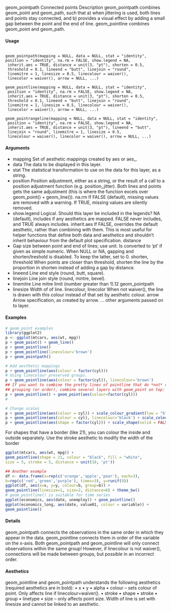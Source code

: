
geom_pointpath
Connected points
Description
geom_pointpath combines geom_point and geom_path, such that a) when jittering is used, both
lines and points stay connected, and b) provides a visual effect by adding a small gap between the
point and the end of line. geom_pointline combines geom_point and geom_path.

#### Usage
<pre><code>
geom_pointpath(mapping = NULL, data = NULL, stat = "identity",
position = "identity", na.rm = FALSE, show.legend = NA,
 inherit.aes = TRUE, distance = unit(3, "pt"), shorten = 0.5,
 threshold = 0.1, lineend = "butt", linejoin = "round",
 linemitre = 1, linesize = 0.5, linecolour = waiver(),
 linecolor = waiver(), arrow = NULL, ...)

geom_pointline(mapping = NULL, data = NULL, stat = "identity",
 position = "identity", na.rm = FALSE, show.legend = NA,
 inherit.aes = TRUE, distance = unit(3, "pt"), shorten = 0.5,
 threshold = 0.1, lineend = "butt", linejoin = "round",
 linemitre = 1, linesize = 0.5, linecolour = waiver(),
 linecolor = waiver(), arrow = NULL, ...)

geom_pointrangeline(mapping = NULL, data = NULL, stat = "identity",
 position = "identity", na.rm = FALSE, show.legend = NA,
 inherit.aes = TRUE, distance = unit(3, "pt"), lineend = "butt",
 linejoin = "round", linemitre = 1, linesize = 0.5,
 linecolour = waiver(), linecolor = waiver(), arrow = NULL, ...)
</code></pre>

#### Arguments

* mapping Set of aesthetic mappings created by aes or aes_.
* data The data to be displayed in this layer.
* stat The statistical transformation to use on the data for this layer, as a string.
* position Position adjustment, either as a string, or the result of a call to a position adjustment function (e.g. position_jitter). Both lines and points gets the same adjustment (this is where the function excels over geom_point() + geom_line()).
na.rm If FALSE (default), missing values are removed with a warning. If TRUE, missing values are silently removed.
* show.legend Logical. Should this layer be included in the legends? NA (default), includes if
any aesthetics are mapped. FALSE never includes, and TRUE always includes.
inherit.aes If FALSE, overrides the default aesthetic, rather than combining with them. This
is most useful for helper functions that define both data and aesthetics and
shouldn’t inherit behaviour from the default plot specification.
distance
* Gap size between point and end of lines; use unit. Is converted to ’pt’ if given as
simple numeric. When NULL or NA, gapping and shorten/treshold is disabled.
To keep the latter, set to 0.
shorten, threshold
When points are closer than threshold, shorten the line by the proportion in
shorten instead of adding a gap by distance.
* lineend Line end style (round, butt, square).
* linejoin Line join style (round, mintre, bevel).
* linemitre Line mitre limit (number greater than 1).12
geom_pointpath
* linesize
Width of of line.
linecolour, linecolor
When not waiver(), the line is drawn with this colour instead of that set by
aesthetic colour.
arrow Arrow specification, as created by arrow.
... other arguments passed on to layer.

#### Examples

```r
# geom_point examples
library(ggplot2)
p <- ggplot(mtcars, aes(wt, mpg))
p + geom_point() + geom_line()
p + geom_pointline()
p + geom_pointline(linecolour='brown')
p + geom_pointpath()

```


```r
# Add aesthetic mappings
p + geom_pointline(aes(colour = factor(cyl)))
# Using linecolour preserved groups.
p + geom_pointline(aes(colour = factor(cyl)), linecolour='brown')
## If you want to combine the pretty lines of pointline that do *not* respect
## grouping (or order), combine several layers with geom_point on top:
p + geom_pointline() + geom_point(aes(colour=factor(cyl)))
#
```
```r
# Change scales
p + geom_pointline(aes(colour = cyl)) + scale_colour_gradient(low = "blue")
p + geom_pointline(aes(colour = cyl), linecolour='black') + scale_colour_gradient(low = "blue")
p + geom_pointline(aes(shape = factor(cyl))) + scale_shape(solid = FALSE)
```

 For shapes that have a border (like 21), you can colour the inside and
 outside separately. Use the stroke aesthetic to modify the width of the
 border
 
```r

ggplot(mtcars, aes(wt, mpg)) +
geom_pointline(shape = 21, colour = "black", fill = "white",
size = 5, stroke = 5, distance = unit(10, 'pt'))
```
```r
## Another example
df <- data.frame(x=rep(c('orange','apple','pear'), each=3),
b=rep(c('red','green','purple'), times=3), y=runif(9))
ggplot(df, aes(x=x, y=y, colour=b, group=b)) +
geom_pointline(linesize=1, size=2, distance=6) + theme_bw()
# geom_pointline() is suitable for time series
ggplot(economics, aes(date, unemploy)) + geom_pointline()
ggplot(economics_long, aes(date, value01, colour = variable)) +
geom_pointline()
````

#### Details
geom_pointpath connects the observations in the same order in which they appear in the data.
geom_pointline connects them in order of the variable on the x-axis.
Both geom_pointpath and geom_pointline will only connect observations within the same group!
However, if linecolour is not waiver(), connections will be made between groups, but possible
in an incorrect order.

#### Aesthetics

geom_pointline and geom_pointpath understands the following aesthetics (required aesthetics
are in bold):
• x
• y
• alpha
• colour – sets colour of point. Only affects line if linecolour=waiver().
• stroke
• shape
• stroke
• group
• linetype
• size – only affects point size. Width of line is set with linesize and cannot be linked to an
aesthetic.

